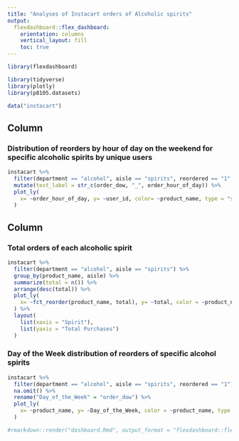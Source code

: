 ```yaml
---
title: "Analyses of Instacart orders of Alcoholic spirits"
output: 
  flexdashboard::flex_dashboard:
    orientation: columns
    vertical_layout: fill
    toc: true
---
```


```r
library(flexdashboard)

library(tidyverse)
library(plotly)
library(p8105.datasets)
```


```r
data("instacart")

```

Column {data-width=650}
-----------------------------------------------------------------------

### Distribution of reorders by hour of day on the weekend for specific alcoholic spirits by unique users

```r
instacart %>%
  filter(department == "alcohol", aisle == "spirits", reordered == "1", order_dow %in% c("4","5","6")) %>%
  mutate(text_label = str_c(order_dow, "_", order_hour_of_day)) %>%
  plot_ly(
    x= ~order_hour_of_day, y= ~user_id, color= ~product_name, type = "scatter", text = ~text_label, mode = "markers", colors = "viridis"
  )
```

Column {data-width=350}
-----------------------------------------------------------------------

### Total orders of each alcoholic spirit

```r
instacart %>%
  filter(department == "alcohol", aisle == "spirits") %>%
  group_by(product_name, aisle) %>%
  summarize(total = n()) %>%
  arrange(desc(total)) %>%
  plot_ly(
    x= ~fct_reorder(product_name, total), y= ~total, color = ~product_name, type = "bar", colors = "viridis"
  ) %>%
  layout(
    list(xaxis = "Spirit"),
    list(yaxis = "Total Purchases")
  )
```

### Day of the Week distribution of reorders of specific alcohol spirits

```r
instacart %>% 
  filter(department == "alcohol", aisle == "spirits", reordered == "1") %>%
  na.omit() %>%
  rename("Day_of_the_Week" = "order_dow") %>%
  plot_ly(
    x= ~product_name, y= ~Day_of_the_Week, color = ~product_name, type = "box",colors = "viridis"
  )
```


```r
#rmarkdown::render("dashboard.Rmd", output_format = "flexdashboard::flex_dashboard")
```

